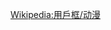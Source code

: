 {{Userbox
 |border-c = #000000
 |border-s = 1
 |id-c = #FFFFFF
 |id-s = 12
 |id-fc = #000000
 |info-c = #89CFF0
 |info-s = 8
 |info-fc = #FFFFFF
 |id = 丁丁
 |info  = 这个用户跟[[丁丁历险记|丁丁]]一起环游世界。
 |nocat = {{{nocat|}}}
 |usercategory = 喜欢丁丁历险记的维基人
}}<noinclude>{{Clear}}
[[Wikipedia:用戶框/动漫]]
</noinclude>
